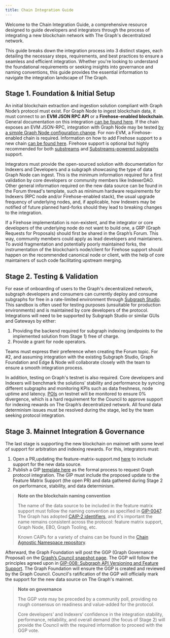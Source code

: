 ```yaml
---
title: Chain Integration Guide
---
```


Welcome to the Chain Integration Guide, a comprehensive resource designed to guide developers and integrators through the process of integrating a new blockchain network with The Graph's decentralized network.

This guide breaks down the integration process into 3 distinct stages, each detailing the necessary steps, requirements, and best practices to ensure a seamless and efficient integration. Whether you're looking to understand the foundational requirements or seeking insights into governance and naming conventions, this guide provides the essential information to navigate the integration landscape of The Graph.

## Stage 1. Foundation & Initial Setup

An initial blockchain extraction and ingestion solution compliant with Graph Node’s protocol must exist. For Graph Node to ingest blockchain data, it must connect to an **EVM JSON RPC API** or a **Firehose-enabled blockchain**. General documentation on this integration [can be found here](/docs/en/new-chain-integration/). If the chain exposes an EVM JSON-RPC, integration with Graph Node may be tested [by a simple Graph Node configuration change](/en/new-chain-integration/#testing-an-evm-json-rpc). For non-EVM, a Firehose-enabled chain is required. Information on how to add Firehose support to a new chain [can be found here](/en/firehose/integrate-new-chains/design-principles). Firehose support is optional but highly recommended for both [substreams](/en/substreams/README/) and [Substreams-powered subgraphs](/en/cookbook/substreams-powered-subgraphs/) support.

Integrators must provide the open-sourced solution with documentation for Indexers and Developers and a subgraph showcasing the type of data Graph Node can ingest. This is the minimum information required for a first validation by core developers or community members like IndexerDAO. Other general information required on the new data source can be found in the Forum thread's template, such as minimum hardware requirements for Indexers (RPC node and/or Firehose-enabled stack), the usual upgrade frequency of underlying nodes, and, if applicable, how Indexers may be notified of future planned hard-forks should they lead to breaking changes to the integration.

If a Firehose implementation is non-existent, and the integrator or core developers of the underlying node do not want to build one, a GRP (Graph Requests for Proposals) should first be shared in the Graph’s Forum. This way, community members could apply as lead developers and maintainers. To avoid fragmentation and potentially poorly maintained forks, the instrumentation of the blockchain’s node/client for Firehose support should happen on the recommended canonical node or client, with the help of core maintainers of such code facilitating upstream merging.

## Stage 2. Testing & Validation

For ease of onboarding of users to the Graph's decentralized network, subgraph developers and consumers can currently deploy and consume subgraphs for free in a rate-limited environment through [Subgraph Studio](https://thegraph.com/studio/). This sandbox is often used for testing purposes (unsuitable for production environments) and is maintained by core developers of the protocol. Integrations will need to be supported by Subgraph Studio or similar GUIs and Gateways by either:

1. Providing the backend required for subgraph indexing (endpoints to the implemented solution from Stage 1) free of charge.
2. Provide a grant for node operators.

Teams must express their preference when creating the Forum topic. For #2, and assuming integration with the existing Subgraph Studio, Graph Foundation and Edge & Node will collaborate closely with the team to ensure a smooth integration process.

In addition, testing on Graph's testnet is also required. Core developers and Indexers will benchmark the solutions’ stability and performance by syncing different subgraphs and monitoring KPIs such as data freshness, node uptime and latency. [POIs](indexing/#what-is-a-proof-of-indexing-poi) on testnet will be monitored to ensure 0% divergence, which is a hard requirement for the Council to approve support for indexing rewards on The Graph’s decentralized network. All found data determinism issues must be resolved during the stage, led by the team seeking protocol integration.

## Stage 3. Mainnet Integration & Governance

The last stage is supporting the new blockchain on mainnet with some level of support for arbitration and indexing rewards. For this, integrators must:

1. Open a PR,updating the feature-matrix-support.md [here](https://github.com/graphprotocol/indexer/blob/main/docs/feature-support-matrix.md) to include support for the new data source.
2. Publish a GIP [template here](https://github.com/graphprotocol/graph-improvement-proposals/blob/main/gips/0000-template.md) as the formal process to request Graph protocol integration. The GIP must include the proposed update to the Feature Matrix Support (the open PR) and data gathered during Stage 2 on performance, stability, and data determinism.

> **Note on the blockchain naming convention**
>
> The name of the data source to be included in the feature matrix support must follow the naming convention as specified in [GIP-0047](https://github.com/graphprotocol/graph-improvement-proposals/blob/main/gips/0047-chain-aliases.md). The Graph has adopted [CAIP-2 identifiers](https://github.com/ChainAgnostic/CAIPs/blob/master/CAIPs/caip-2.md), and it's important the name remains consistent across the protocol: feature matrix support, Graph Node, EBO, Graph Tooling, etc.
>
> Known CAIPs for a variety of chains can be found in the [Chain Agnostic Namespace repository](https://github.com/ChainAgnostic/namespaces).

Afterward, the Graph Foundation will post the GGP (Graph Governance Proposal) on the [Graph’s Council snapshot page](https://snapshot.org/#/council.graphprotocol.eth). The GGP will follow the principles agreed upon in [GIP-008: Subgraph API Versioning and Feature Support](https://github.com/graphprotocol/graph-improvement-proposals/blob/main/gips/0008-subgraph-api-versioning-and-feature-support.md). The Graph Foundation will ensure the GGP is created and reviewed by the Graph Council. Council's ratification of the GGP will officially mark the support for the new data source on The Graph's mainnet.

> **Note on governance**
>
> The GGP vote may be preceded by a community poll, providing no rough consensus on readiness and value-added for the protocol.
>
> Core developers’ and Indexers’ confidence in the integration stability, performance, reliability, and overall demand (the focus of Stage 2) will provide the Council with the required information to proceed with the GGP vote.
